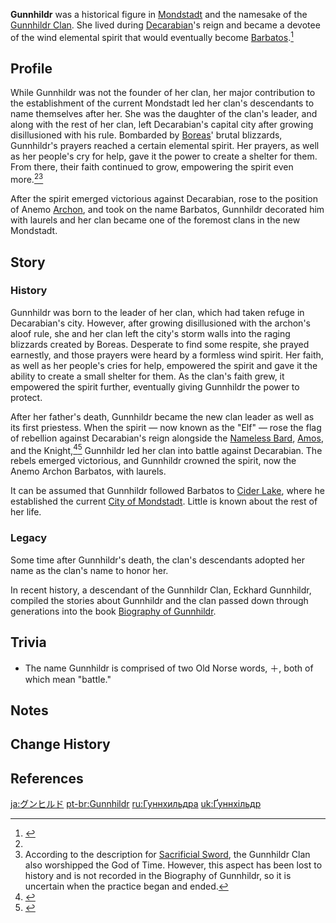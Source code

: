 {{Character Infobox
|image            = Gunnhildr Clan.png
|type             = Mentioned
|deceased         = Past
|name             = 
|realname         = 
|affiliation      = Gunnhildr Clan
|region           = Mondstadt

|title            = 
}}
'''Gunnhildr''' was a historical figure in [[Mondstadt]] and the namesake of the [[Gunnhildr Clan]]. She lived during [[Decarabian]]'s reign and became a devotee of the wind elemental spirit that would eventually become [[Barbatos]].<ref name="BoG">{{Ref/Book|Biography of Gunnhildr}}</ref>

==Profile==
While Gunnhildr was not the founder of her clan, her major contribution to the establishment of the current Mondstadt led her clan's descendants to name themselves after her. She was the daughter of the clan's leader, and along with the rest of her clan, left Decarabian's capital city after growing disillusioned with his rule. Bombarded by [[Boreas]]' brutal blizzards, Gunnhildr's prayers reached a certain elemental spirit. Her prayers, as well as her people's cry for help, gave it the power to create a shelter for them. From there, their faith continued to grow, empowering the spirit even more.<ref name="BoG" /><ref group="Note">According to the description for [[Sacrificial Sword]], the Gunnhildr Clan also worshipped the God of Time. However, this aspect has been lost to history and is not recorded in the Biography of Gunnhildr, so it is uncertain when the practice began and ended.</ref>

After the spirit emerged victorious against Decarabian, rose to the position of Anemo [[Archon]], and took on the name Barbatos, Gunnhildr decorated him with laurels and her clan became one of the foremost clans in the new Mondstadt.

==Story==
===History===
Gunnhildr was born to the leader of her clan, which had taken refuge in Decarabian's city. However, after growing disillusioned with the archon's aloof rule, she and her clan left the city's storm walls into the raging blizzards created by Boreas. Desperate to find some respite, she prayed earnestly, and those prayers were heard by a formless wind spirit. Her faith, as well as her people's cries for help, empowered the spirit and gave it the ability to create a small shelter for them. As the clan's faith grew, it empowered the spirit further, eventually giving Gunnhildr the power to protect.

After her father's death, Gunnhildr became the new clan leader as well as its first priestess. When the spirit &mdash; now known as the "Elf" &mdash; rose the flag of rebellion against Decarabian's reign alongside the [[Nameless Bard]], [[Amos]], and the Knight,<ref>{{Ref/Weapon|Amos' Bow}}</ref><ref>{{Ref/Quest|Should You Be Trapped in a Windless Land (Quest)|note=Cinematic}}</ref> Gunnhildr led her clan into battle against Decarabian. The rebels emerged victorious, and Gunnhildr crowned the spirit, now the Anemo Archon Barbatos, with laurels.

It can be assumed that Gunnhildr followed Barbatos to [[Cider Lake]], where he established the current [[City of Mondstadt]]. Little is known about the rest of her life.

===Legacy===
Some time after Gunnhildr's death, the clan's descendants adopted her name as the clan's name to honor her.

In recent history, a descendant of the Gunnhildr Clan, Eckhard Gunnhildr, compiled the stories about Gunnhildr and the clan passed down through generations into the book [[Biography of Gunnhildr]].

==Trivia==
*The name Gunnhildr is comprised of two Old Norse words, ''{{wt|gunnr||Old Norse}}''＋''{{wt|hildr||Old Norse}}'', both of which mean "battle."

==Notes==
{{Reflist|note=1}}

==Change History==
{{Change History|introduced=1.0}}

==References==
{{Reflist}}

[[ja:グンヒルド]]
[[pt-br:Gunnhildr]]
[[ru:Гуннхильдра]]
[[uk:Ґуннхільдр]]